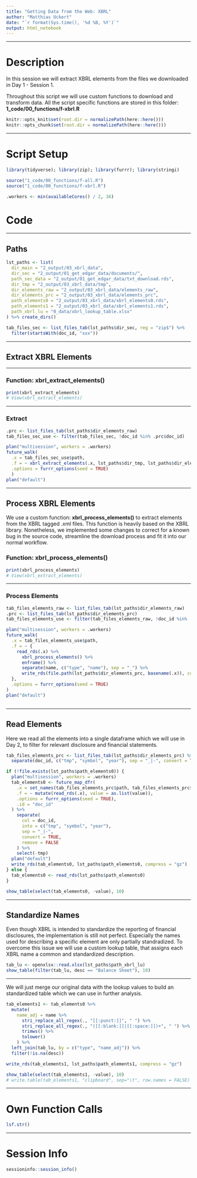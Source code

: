 ```yaml
---
title: "Getting Data from the Web: XBRL"
author: "Matthias Uckert"
date: "`r format(Sys.time(), '%d %B, %Y')`"
output: html_notebook
---
```


------------------------------------------------------------------------

# Description

In this session we will extract XBRL elements from the files we downloaded in Day 1 - Session 1.

Throughout this script we will use custom functions to download and transform data. All the script specific functions are stored in this folder: **1_code/00_functions/f-xbrl.R**

```r
knitr::opts_knit$set(root.dir = normalizePath(here::here())) 
knitr::opts_chunk$set(root.dir = normalizePath(here::here())) 
```

------------------------------------------------------------------------

# Script Setup

```r
library(tidyverse); library(zip); library(furrr); library(stringi)

source("1_code/00_functions/f-all.R")
source("1_code/00_functions/f-xbrl.R")

.workers <- min(availableCores() / 2, 16)
```

# Code

------------------------------------------------------------------------

## Paths

```r
lst_paths <- list(
  dir_main = "2_output/03_xbrl_data",
  dir_sec = "2_output/01_get_edgar_data/documents/",
  path_sec_data = "2_output/01_get_edgar_data/txt_download.rds",
  dir_tmp = "2_output/03_xbrl_data/tmp",
  dir_elements_raw = "2_output/03_xbrl_data/elements_raw",
  dir_elements_prc = "2_output/03_xbrl_data/elements_prc",
  path_elements0 = "2_output/03_xbrl_data/xbrl_elements0.rds",
  path_elements1 = "2_output/03_xbrl_data/xbrl_elements1.rds",
  path_xbrl_lu = "0_data/xbrl_lookup_table.xlsx"
) %>% create_dirs()
```

```r
tab_files_sec <- list_files_tab(lst_paths$dir_sec, reg = "zip$") %>%
  filter(startsWith(doc_id, "xxx"))
```

------------------------------------------------------------------------

## Extract XBRL Elements

------------------------------------------------------------------------

### Function: xbrl_extract_elements()

```r
print(xbrl_extract_elements)
# View(xbrl_extract_elements)
```

------------------------------------------------------------------------

### Extract

```r
.prc <- list_files_tab(lst_paths$dir_elements_raw)
tab_files_sec_use <- filter(tab_files_sec, !doc_id %in% .prc$doc_id)

plan("multisession", workers = .workers)
future_walk(
  .x = tab_files_sec_use$path, 
  .f = ~ xbrl_extract_elements(.x, lst_paths$dir_tmp, lst_paths$dir_elements_raw),
  .options = furrr_options(seed = TRUE)
  )
plan("default")

```

------------------------------------------------------------------------

## Process XBRL Elements

We use a custom function: **xbrl_process_elements()** to extract elements from the XBRL tagged .xml files. This function is heavily based on the XBRL library. Nonetheless, we implemented some changes to correct for a known bug in the source code, streamline the download process and fit it into our normal workflow.

### Function: xbrl_process_elements()

```r
print(xbrl_process_elements)
# View(xbrl_extract_elements)
```

------------------------------------------------------------------------

### Process Elements

```r
tab_files_elements_raw <- list_files_tab(lst_paths$dir_elements_raw)
.prc <- list_files_tab(lst_paths$dir_elements_prc)
tab_files_elements_use <- filter(tab_files_elements_raw, !doc_id %in% .prc$doc_id)

plan("multisession", workers = .workers)
future_walk(
  .x = tab_files_elements_use$path,
  .f = ~ {
    read_rds(.x) %>%
      xbrl_process_elements() %>%
      enframe() %>%
      separate(name, c("type", "name"), sep = "_") %>%
      write_rds(file.path(lst_paths$dir_elements_prc, basename(.x)), compress = "gz")
  },
  .options = furrr_options(seed = TRUE)
)
plan("default")



```

------------------------------------------------------------------------

## Read Elements

Here we read all the elements into a single dataframe which we will use in Day 2, to filter for relevant disclosure and financial statements.

```r
tab_files_elements_prc <- list_files_tab(lst_paths$dir_elements_prc) %>%
  separate(doc_id, c("tmp", "symbol", "year"), sep = "_|-", convert = TRUE, remove = FALSE)
```

```r
if (!file.exists(lst_paths$path_elements0)) {
  plan("multisession", workers = .workers)
  tab_elements0 <- future_map_dfr(
    .x = set_names(tab_files_elements_prc$path, tab_files_elements_prc$doc_id),
    .f = ~ mutate(read_rds(.x), value = as.list(value)),
    .options = furrr_options(seed = TRUE),
    .id = "doc_id"
  ) %>%
    separate(
      col = doc_id,
      into = c("tmp", "symbol", "year"),
      sep = "_|-",
      convert = TRUE,
      remove = FALSE
    ) %>%
    select(-tmp)
  plan("default")
  write_rds(tab_elements0, lst_paths$path_elements0, compress = "gz")
} else {
  tab_elements0 <- read_rds(lst_paths$path_elements0)
}

show_table(select(tab_elements0, -value), 10)
```

------------------------------------------------------------------------

## Standardize Names

Even though XBRL is intended to standardize the reporting of financial disclosures, the implementation is still not perfect. Especially the names used for describing a specific element are only partially standradized. To overcome this issue we will use a custom lookup table, that assigns each XBRL name a common and standardized description.

```r
tab_lu <- openxlsx::read.xlsx(lst_paths$path_xbrl_lu)
show_table(filter(tab_lu, desc == "Balance Sheet"), 10)
```

------------------------------------------------------------------------

We will just merge our original data with the lookup values to build an standardized table which we can use in further analysis.

```r
tab_elements1 <- tab_elements0 %>%
  mutate(
    name_adj = name %>%
      stri_replace_all_regex(., "[[:punct:]]", " ") %>%
      stri_replace_all_regex(., "([[:blank:]]|[[:space:]])+", " ") %>%
      trimws() %>%
      tolower()
    ) %>%
  left_join(tab_lu, by = c("type", "name_adj")) %>%
  filter(!is.na(desc))

write_rds(tab_elements1, lst_paths$path_elements1, compress = "gz")

show_table(select(tab_elements1, -value), 10)
# write.table(tab_elements1, "clipboard", sep="\t", row.names = FALSE)
```

------------------------------------------------------------------------

# Own Function Calls

```r
lsf.str()
```

------------------------------------------------------------------------

# Session Info

```r
sessioninfo::session_info()
```
